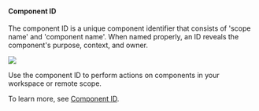 
#### Component ID

The component ID is a unique component identifier that consists of 'scope name' and 'component name'.
When named properly, an ID reveals the component's purpose, context, and owner.

<Image maxWidth={400} src={componentId} />

Use the component ID to perform actions on components in your workspace or remote scope.

To learn more, see [Component ID](https://bit.dev/docs/components/structure/component-id).
